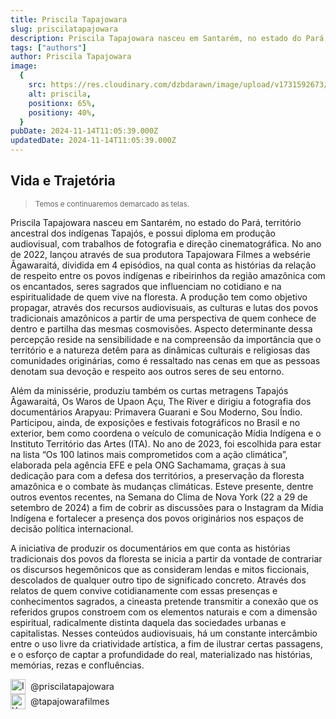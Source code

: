 ```yaml
---
title: Priscila Tapajowara
slug: priscilatapajowara
description: Priscila Tapajowara nasceu em Santarém, no estado do Pará, território ancestral dos indígenas Tapajós, e possui diploma em produção audiovisual, com trabalhos de fotografia e direção cinematográfica. No ano de 2022, lançou através de sua produtora Tapajowara Filmes a websérie Ãgawaraitá, dividida em 4 episódios, na qual conta as histórias da relação de respeito entre os povos indígenas e ribeirinhos da região amazônica com os encantados, seres sagrados que influenciam no cotidiano e na espiritualidade de quem vive na floresta. A produção tem como objetivo propagar, através dos recursos audiovisuais, as culturas e lutas dos povos tradicionais amazônicos a partir de uma perspectiva de quem conhece de dentro e partilha das mesmas cosmovisões. Aspecto determinante dessa percepção reside na sensibilidade e na compreensão da importância que o território e a natureza detêm para as dinâmicas culturais e religiosas das comunidades originárias, como é ressaltado nas cenas em que as pessoas denotam sua devoção e respeito aos outros seres de seu entorno.
tags: ["authors"]
author: Priscila Tapajowara
image:
  {
    src: https://res.cloudinary.com/dzbdarawn/image/upload/v1731592673/priscila/q3cosjubwcrjazt70ss5.jpg,
    alt: priscila,
    positionx: 65%,
    positiony: 40%,
  }
pubDate: 2024-11-14T11:05:39.000Z
updatedDate: 2024-11-14T11:05:39.000Z
---
```


## Vida e Trajetória

> <small>Temos e continuaremos demarcado as telas.</small>

Priscila Tapajowara nasceu em Santarém, no estado do Pará, território ancestral dos indígenas Tapajós, e possui diploma em produção audiovisual, com trabalhos de fotografia e direção cinematográfica. No ano de 2022, lançou através de sua produtora Tapajowara Filmes a websérie Ãgawaraitá, dividida em 4 episódios, na qual conta as histórias da relação de respeito entre os povos indígenas e ribeirinhos da região amazônica com os encantados, seres sagrados que influenciam no cotidiano e na espiritualidade de quem vive na floresta. A produção tem como objetivo propagar, através dos recursos audiovisuais, as culturas e lutas dos povos tradicionais amazônicos a partir de uma perspectiva de quem conhece de dentro e partilha das mesmas cosmovisões. Aspecto determinante dessa percepção reside na sensibilidade e na compreensão da importância que o território e a natureza detêm para as dinâmicas culturais e religiosas das comunidades originárias, como é ressaltado nas cenas em que as pessoas denotam sua devoção e respeito aos outros seres de seu entorno.

Além da minissérie, produziu também os curtas metragens Tapajós Ãgawaraitá, Os Waros de Upaon Açu, The River e dirigiu a fotografia dos documentários Arapyau: Primavera Guarani e Sou Moderno, Sou Índio. Participou, ainda, de exposições e festivais fotográficos no Brasil e no exterior, bem como coordena o veículo de comunicação Mídia Indígena e o Instituto Território das Artes (ITA). No ano de 2023, foi escolhida para estar na lista “Os 100 latinos mais comprometidos com a ação climática”, elaborada pela agência EFE e pela ONG Sachamama, graças à sua dedicação para com a defesa dos territórios, a preservação da floresta amazônica e o combate às mudanças climáticas. Esteve presente, dentre outros eventos recentes, na Semana do Clima de Nova York (22 a 29 de setembro de 2024) a fim de cobrir as discussões para o Instagram da Mídia Indígena e fortalecer a presença dos povos originários nos espaços de decisão política internacional.

A iniciativa de produzir os documentários em que conta as histórias tradicionais dos povos da floresta se inicia a partir da vontade de contrariar os discursos hegemônicos que as consideram lendas e mitos ficcionais, descolados de qualquer outro tipo de significado concreto. Através dos relatos de quem convive cotidianamente com essas presenças e conhecimentos sagrados, a cineasta pretende transmitir a conexão que os referidos grupos constroem com os elementos naturais e com a dimensão espiritual, radicalmente distinta daquela das sociedades urbanas e capitalistas. Nesses conteúdos audiovisuais, há um constante intercâmbio entre o uso livre da criatividade artística, a fim de ilustrar certas passagens, e o esforço de captar a profundidade do real, materializado nas histórias, memórias, rezas e confluências.

<div style="display: flex; flex-direction: column; gap: 0; margin: 0; padding: 0;">
  <a
    href="https&#58;//www.instagram.com/priscilatapajowara"
    target="_blank"
    rel="noopener noreferrer"
    style="display: flex; align-items: center; gap: 8px; text-decoration: none; color: inherit; margin: 0; padding: 0;"
  >
    <img
      src="https://res.cloudinary.com/dzbdarawn/image/upload/v1732581474/instagram_bi5iig.svg"
      alt="Instagram"
      style="width: 24px; height: 24px; margin: 0; padding: 0;"
    />
    <span style="margin: 0; padding: 0;">@priscilatapajowara</span>
  </a>
  <a
    href="https&#58;//www.youtube.com/@tapajowarafilmes"
    target="_blank"
    rel="noopener noreferrer"
    style="display: flex; align-items: center; gap: 8px; text-decoration: none; color: inherit; margin: 0; padding: 0;"
  >
    <img
      src="https://res.cloudinary.com/dzbdarawn/image/upload/v1732583536/youtube_ixvgkr.svg"
      alt="YouTube"
      style="width: 24px; height: 24px; margin: 0; padding: 0;"
    />
    <span style="margin: 0; padding: 0;">@tapajowarafilmes</span>
  </a>
</div>
